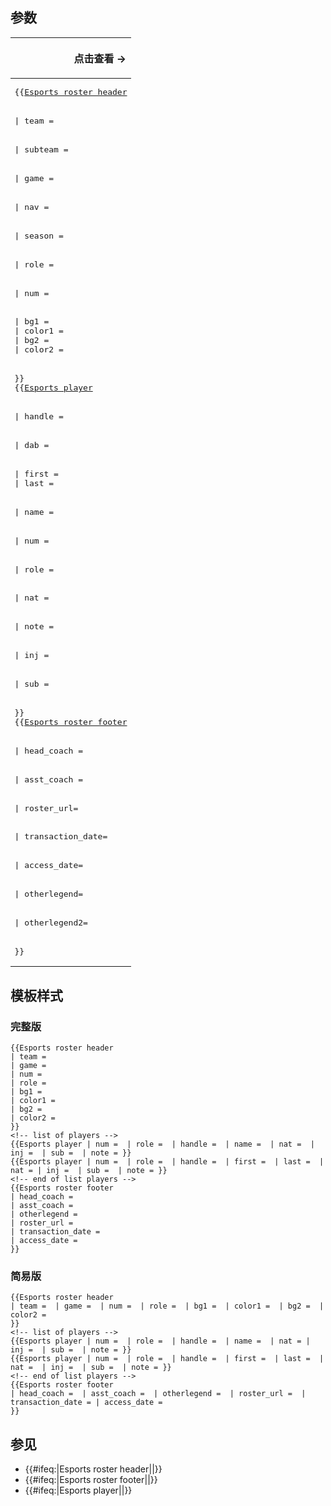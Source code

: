 {{Documentation subpage}}
== 参数 ==
{| class="wikitable collapsible {{{state|}}}" style="width:100%; margin:0px;"
! style="text-align:right;" colspan="2" | 点击查看 →
|-
| colspan="2" style="font-family:monospace;" | &#123;&#123;[[Template:Esports roster header|Esports roster header]]
|-
| style="font-family:monospace;" | | team = || 俱乐部名称
|-
| style="font-family:monospace;" | | subteam = || （可选）<br>俱乐部分部名称（如AG超玩会）
|-
| style="font-family:monospace;" | | game = || （可选）<br>如果俱乐部（<code>team</code>）参加多种比赛，请在此处写入具体比赛名称。如此参数不应用于《使命召唤联赛》或《守望先锋联赛》队伍。
|-
| style="font-family:monospace;" | | nav = || （可选）<br>if <code>nav=yes</code>, inserts 'v - d - e' for rosters templates that will be used over multiple articles.
|-
| style="font-family:monospace;" | | season = || （可选）<br>season. this parameter is used for seasonal articles, adding the season in the title, and disables the 'v - d - e' links, regardless if <code>nav=yes</code>.
|-
| style="font-family:monospace;" | | role = || （可选）<br>insert <code>role = yes</code> if you want the "Role" column to appear.
|-
| style="font-family:monospace;" | | num = || （可选）<br>insert <code>Num = yes</code> if you want the "{{abbr|No.|Number}}" column to appear.
|-
| style="font-family:monospace;" | | bg1 = <br/> | color1 = <br/> | bg2 = <br/> | color2 = || (optional)<br>for manual colors.<br>if team's name appears in {{tl|Esports color}}, colors are automatically applied but are overwritten by the <code>bg1, color1, etc</code> parameters.
|-
| colspan="2" style="font-family:monospace;" | &#125;&#125;<br/>&#123;&#123;[[Template:Esports player|Esports player]]
|-
| style="font-family:monospace;" | | handle = || handle of the player.<br />For links: Template will autolink <code><nowiki>[[{{{handle}}} (gamer)|{{{handle}}}]]</nowiki></code> if the page exists; otherwise, you may manually link <code><nowiki>[[{{{handle}}}]]</nowiki></code>. If autolink occurs and is undesirable, include <code>nolink = yes</code> as a parameter.
|-
| style="font-family:monospace;" | | dab = || use if {{{handle}}} (gamer) exists but is a disambiguation page. example: [[Karma (gamer)]] is a disambiguation page, so if you wanted to link the ''Halo'' player, use <code>dab = Halo player</code>.
|-
| style="font-family:monospace;" | | first = <br/> | last = || player's first and last name are all you'd need to enter in most cases.
|-
| style="font-family:monospace;" | | name = || Korean names, for example, should use this parameter only.<br/>e.g. <code>name = Bang Sung-hyeon</code>
|-
| style="font-family:monospace;" | | num = || (optional)<br>if <code>num = no</code> or omitted in ''header'': leave blank or omit parameter altogether.<br>If <code>num = yes</code> in ''header'': '''do not leave blank'''. Use number on player's uniform (e.g. <code>num = 23</code>) or if no number is known yet, use <code>num = &amp;nbsp;</code>.
|-
| style="font-family:monospace;" | | role = || (optional)<br>if <code>role = no</code> or omitted in ''header'': leave blank or omit parameter altogether.<br>If <code>role = yes</code> in ''header'': '''do not leave blank'''. If no role is known, use <code><nowiki>role = &amp;nbsp;</nowiki></code>.
|-
| style="font-family:monospace;" | | nat = || nationality of the player. Text is automatically composed in {{tl|country name}}, so IOC abbreviation or full-text will automatically give the full text.
|-
| style="font-family:monospace;" | | note = || I, S, etc. appears in parentheses after player's name.
|-
| style="font-family:monospace;" | | inj = || If <code>inj=yes</code>, injury symbol appears by player's name.
|-
| style="font-family:monospace;" | | sub = || If <code>sub=yes</code>, substitute symbol appears by player's name.
|-
| style="font-family:monospace;" | &#125;&#125;<br/>&#123;&#123;[[Template:Esports roster footer|Esports roster footer]]
|-
| style="font-family:monospace;" | | head_coach = || use a bulleted list. If left empty, <code>*Vacant</code> will appear.
|-
| style="font-family:monospace;" | | asst_coach = || (optional)<br>use a bulleted list.
|-
| style="font-family:monospace;" | | roster_url= || URL where official roster can be found.
|-
| style="font-family:monospace;" | | transaction_date= || last date a roster transaction took place from above URL.
|-
| style="font-family:monospace;" | | access_date= || last date the roster was updated (cannot use with <code>transaction_date</code>
|-
| style="font-family:monospace;" | | otherlegend= || An extra item to be added to the legend.
|-
| style="font-family:monospace;" | | otherlegend2= || A second extra item to be added to the legend.
|-
| style="font-family:monospace;" | &#125;&#125; ||
|}

== 模板样式 ==
=== 完整版 ===
<pre style="width:60%;">
{{Esports roster header
| team = 
| game = 
| num = 
| role = 
| bg1 = 
| color1 = 
| bg2 = 
| color2 = 
}}
<!-- list of players -->
{{Esports player | num =  | role =  | handle =  | name =  | nat =  | inj =  | sub =  | note = }}
{{Esports player | num =  | role =  | handle =  | first =  | last =  | nat = | inj =  | sub =  | note = }}
<!-- end of list players -->
{{Esports roster footer
| head_coach = 
| asst_coach = 
| otherlegend =
| roster_url = 
| transaction_date = 
| access_date = 
}}</pre>

=== 简易版 ===
<pre style="width:60%;">
{{Esports roster header
| team =  | game =  | num =  | role =  | bg1 =  | color1 =  | bg2 =  | color2 = 
}}
<!-- list of players -->
{{Esports player | num =  | role =  | handle =  | name =  | nat = | inj =  | sub =  | note = }}
{{Esports player | num =  | role =  | handle =  | first =  | last =  | nat =  | inj =  | sub =  | note = }}
<!-- end of list players -->
{{Esports roster footer
| head_coach =  | asst_coach =  | otherlegend =  | roster_url =  | transaction_date = | access_date = 
}}</pre>

== 参见 ==
* {{#ifeq:{{BASEPAGENAME}}|Esports roster header||{{tl|Esports roster header}}}}
* {{#ifeq:{{BASEPAGENAME}}|Esports roster footer||{{tl|Esports roster footer}}}}
* {{#ifeq:{{BASEPAGENAME}}|Esports player||{{tl|Esports player}}}}
{{{seealso|}}}<includeonly>
[[Category:电子竞技成员名单模板|{{PAGENAME}}]]
</includeonly>